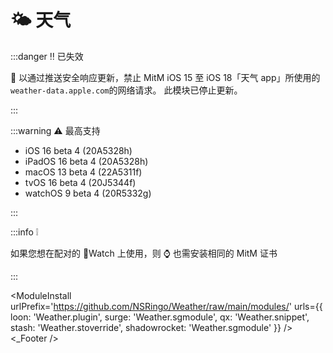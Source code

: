 
# 🌤 天气
:::danger ‼️ 已失效

 以通过推送安全响应更新，禁止 MitM iOS 15 至 iOS 18「天气 app」所使用的`weather-data.apple.com`的网络请求。
此模块已停止更新。

:::

:::warning ⚠️ 最高支持

- iOS 16 beta 4 (20A5328h)
- iPadOS 16 beta 4 (20A5328h)
- macOS 13 beta 4 (22A5311f)
- tvOS 16 beta 4 (20J5344f)
- watchOS 9 beta 4 (20R5332g)

:::

:::info ❕

如果您想在配对的 Watch 上使用，则 ⌚️ 也需安装相同的 MitM 证书

:::

<ModuleInstall
  urlPrefix='https://github.com/NSRingo/Weather/raw/main/modules/'
  urls={{
    loon: 'Weather.plugin',
    surge: 'Weather.sgmodule',
    qx: 'Weather.snippet',
    stash: 'Weather.stoverride',
    shadowrocket: 'Weather.sgmodule'
  }}
/>
<Weather />
<_Footer />
